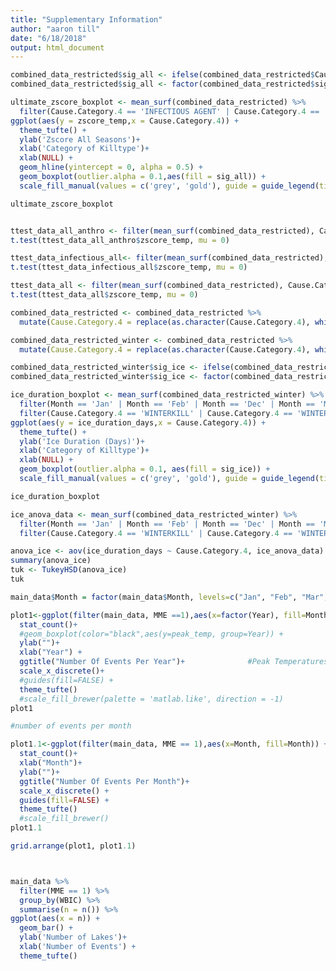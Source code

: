```yaml
---
title: "Supplementary Information"
author: "aaron till"
date: "6/18/2018"
output: html_document
---
```


```r

combined_data_restricted$sig_all <- ifelse(combined_data_restricted$Cause.Category.4 == 'WINTERKILL', 'p<.05', 'p>.05')
combined_data_restricted$sig_all <- factor(combined_data_restricted$sig_all, levels = c('p>.05', 'p<.05'))

ultimate_zscore_boxplot <- mean_surf(combined_data_restricted) %>%
  filter(Cause.Category.4 == 'INFECTIOUS AGENT' | Cause.Category.4 == 'WINTERKILL' | Cause.Category.4 == 'ANTHROPOGENIC CONDITION' ) %>%
ggplot(aes(y = zscore_temp,x = Cause.Category.4)) +
  theme_tufte() +
  ylab('Zscore All Seasons')+
  xlab('Category of Killtype')+
  xlab(NULL) +
  geom_hline(yintercept = 0, alpha = 0.5) + 
  geom_boxplot(outlier.alpha = 0.1,aes(fill = sig_all)) + 
  scale_fill_manual(values = c('grey', 'gold'), guide = guide_legend(title = 'T-test'))

ultimate_zscore_boxplot


ttest_data_all_anthro <- filter(mean_surf(combined_data_restricted), Cause.Category.4 == 'ANTHROPOGENIC CONDITION')
t.test(ttest_data_all_anthro$zscore_temp, mu = 0)

ttest_data_infectious_all<- filter(mean_surf(combined_data_restricted), Cause.Category.4 == 'INFECTIOUS AGENT')
t.test(ttest_data_infectious_all$zscore_temp, mu = 0)

ttest_data_all <- filter(mean_surf(combined_data_restricted), Cause.Category.4 == 'WINTERKILL')
t.test(ttest_data_all$zscore_temp, mu = 0)


```


```r

combined_data_restricted <- combined_data_restricted %>%
  mutate(Cause.Category.4 = replace(as.character(Cause.Category.4), which(is.na(Cause.Category.4)), 'SUMMER NON-EVENT'))

combined_data_restricted_winter <- combined_data_restricted %>%
  mutate(Cause.Category.4 = replace(as.character(Cause.Category.4), which(Cause.Category.4 == 'SUMMER NON-EVENT'), 'WINTER NON-EVENT')) 

combined_data_restricted_winter$sig_ice <- ifelse(combined_data_restricted_winter$Cause.Category.4 == 'WINTERKILL', 'p<.05', 'p>.05')
combined_data_restricted_winter$sig_ice <- factor(combined_data_restricted_winter$sig_ice, levels = c('p>.05', 'p<.05'))

ice_duration_boxplot <- mean_surf(combined_data_restricted_winter) %>%
  filter(Month == 'Jan' | Month == 'Feb' | Month == 'Dec' | Month == 'Mar') %>%
  filter(Cause.Category.4 == 'WINTERKILL' | Cause.Category.4 == 'WINTER NON-EVENT' ) %>%
ggplot(aes(y = ice_duration_days,x = Cause.Category.4)) +
  theme_tufte() +
  ylab('Ice Duration (Days)')+
  xlab('Category of Killtype')+
  xlab(NULL) +
  geom_boxplot(outlier.alpha = 0.1, aes(fill = sig_ice)) + 
  scale_fill_manual(values = c('grey', 'gold'), guide = guide_legend(title = 'ANOVA'))

ice_duration_boxplot

ice_anova_data <- mean_surf(combined_data_restricted_winter) %>%
  filter(Month == 'Jan' | Month == 'Feb' | Month == 'Dec' | Month == 'Mar') %>%
  filter(Cause.Category.4 == 'WINTERKILL' | Cause.Category.4 == 'WINTER NON-EVENT')

anova_ice <- aov(ice_duration_days ~ Cause.Category.4, ice_anova_data)
summary(anova_ice)
tuk <- TukeyHSD(anova_ice)
tuk
```



```r

main_data$Month = factor(main_data$Month, levels=c("Jan", "Feb", "Mar", "Apr", "May", "Jun", "Jul", "Aug", "Sep", 'Oct', "Nov", "Dec"))  

plot1<-ggplot(filter(main_data, MME ==1),aes(x=factor(Year), fill=Month)) +
  stat_count()+
  #geom_boxplot(color="black",aes(y=peak_temp, group=Year)) +
  ylab("")+
  xlab("Year") +
  ggtitle("Number Of Events Per Year")+              #Peak Temperatures Per Year")+
  scale_x_discrete()+
  #guides(fill=FALSE) +
  theme_tufte()
  #scale_fill_brewer(palette = 'matlab.like', direction = -1)
plot1

#number of events per month

plot1.1<-ggplot(filter(main_data, MME == 1),aes(x=Month, fill=Month)) +
  stat_count()+
  xlab("Month")+
  ylab("")+
  ggtitle("Number Of Events Per Month")+
  scale_x_discrete() +
  guides(fill=FALSE) +
  theme_tufte()
  #scale_fill_brewer()
plot1.1

grid.arrange(plot1, plot1.1)




```

```r

main_data %>%
  filter(MME == 1) %>%
  group_by(WBIC) %>%
  summarise(n = n()) %>%
ggplot(aes(x = n)) +
  geom_bar() +
  ylab('Number of Lakes')+
  xlab('Number of Events') +
  theme_tufte()


```